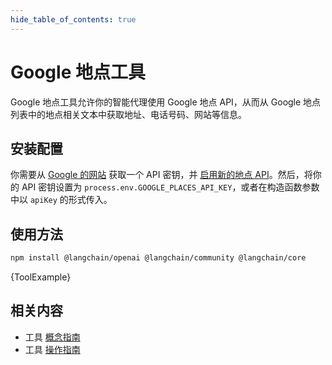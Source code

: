 ```yaml
---
hide_table_of_contents: true
---
```



# Google 地点工具

Google 地点工具允许你的智能代理使用 Google 地点 API，从而从 Google 地点列表中的地点相关文本中获取地址、电话号码、网站等信息。

## 安装配置

你需要从 [Google 的网站](https://developers.google.com/maps/documentation/places/web-service/overview) 获取一个 API 密钥，并 [启用新的地点 API](https://console.cloud.google.com/apis/library/places.googleapis.com)。然后，将你的 API 密钥设置为 `process.env.GOOGLE_PLACES_API_KEY`，或者在构造函数参数中以 `apiKey` 的形式传入。

## 使用方法


<IntegrationInstallTooltip></IntegrationInstallTooltip>

```bash npm2yarn
npm install @langchain/openai @langchain/community @langchain/core
```


<CodeBlock language="typescript">{ToolExample}</CodeBlock>

## 相关内容

- 工具 [概念指南](/docs/concepts/tools)
- 工具 [操作指南](/docs/how_to/#tools)